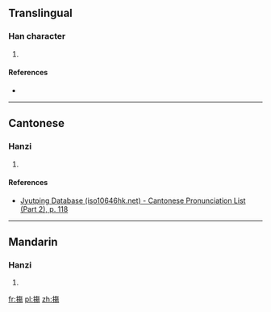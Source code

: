 ==Translingual==

===Han character===
{{Han char|rn=64|rad=手|as=11|sn=14|four=58027|canj=QOAH|ids=⿰扌傷}}

# {{defn|Han|sort=手11}}

====References====
* {{Han ref|kx=0450.210|dkj=12607|dj=0801.050|hdz=31947.060|uh=6465|ud=25701|bh=E1F2|bd=57842}}

----

==Cantonese==

===Hanzi===
{{yue-hanzi|jyut=[[tong3]]|y=tong3}}

# {{defn|lang=yue|sort=手11}}

====References====
*[http://www.iso10646hk.net/jp/document/download.jsp Jyutping Database (iso10646hk.net) - Cantonese Pronunciation List (Part 2), p. 118]

----

==Mandarin==

===Hanzi===
{{cmn-hanzi|pin=[[tàng]] ([[tang4]])|wg=t'ang<sup>4</sup>}}

# {{defn|lang=cmn|sort=手11}}

[[fr:摥]]
[[pl:摥]]
[[zh:摥]]